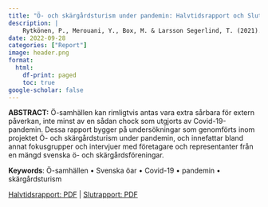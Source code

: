 ```yaml
---
title: "Ö- och skärgårdsturism under pandemin: Halvtidsrapport och Slutrapport"
description: |
    Rytkönen, P., Merouani, Y., Box, M. & Larsson Segerlind, T. (2021). Ö- och skärgårdsturism under pandemin: Halvtidsrapport. Working paper 2021:2. ISSN 1404-1480.
date: 2022-09-28
categories: ["Report"]
image: header.png
format:
  html:
    df-print: paged
    toc: true
google-scholar: false
---
```


**ABSTRACT:** Ö-samhällen kan rimligtvis antas vara extra sårbara för extern påverkan, inte minst av en sådan chock som utgjorts av Covid-19-pandemin. Dessa rapport bygger på undersökningar som genomförts inom projektet Ö- och skärgårdsturism under pandemin, och innefattar bland annat fokusgrupper och intervjuer med företagare och representanter från en mängd svenska ö- och skärgårdsföreningar.

**Keywords**: Ö-samhällen • Svenska öar • Covid-19 • pandemin • skärgårdsturism


[Halvtidsrapport: PDF](https://www.diva-portal.org/smash/get/diva2:1577839/FULLTEXT02.pdf) | [Slutrapport: PDF](https://www.diva-portal.org/smash/get/diva2:1653293/FULLTEXT02.pdf)